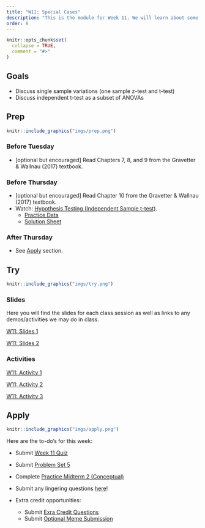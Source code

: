 ```yaml
---
title: "W11: Special Cases"
description: "This is the module for Week 11. We will learn about some special cases where different kinds of statistical tests are conducted."
order: 8
---
```


```r
knitr::opts_chunk$set(
  collapse = TRUE,
  comment = "#>"
)
```

## Goals

- Discuss single sample variations (one sample z-test and t-test)
- Discuss independent t-test as a subset of ANOVAs

## Prep 

:::::{.card .border .border-2 .border-info}
:::: {.grid .g-0}
::: {.g-col-3}
:::: {.card-body}

```r
knitr::include_graphics("imgs/prep.png")
```

::::
:::

::: {.g-col-9}
:::: {.card-body}

### Before Tuesday
<!-- - Watch <a href="https://drive.google.com/file/d/1Wg1vFdzJoxUUnXn9F-O-h5HhsKSUg6Ek/view?usp=drive_link" target="_blank">Hypothesis Testing (two-groups: F-test) </a> [12 min] -->
<!-- - Watch <a href="https://drive.google.com/file/d/1vTOd9K0wxKDy7s1YmsIaTC-FE3dxtzjr/view?usp=sharing" target="_blank">Hypothesis Testing (one-way ANOVA: F-test) </a> [18 min] -->
<!-- - Review the <a href="../../slides/all_tests.pdf" role="button" target="_blank">compiled slide deck</a> for ALL hypothesis tests so far! -->
- [optional but encouraged] Read Chapters 7, 8, and 9 from the Gravetter & Wallnau (2017) textbook.

### Before Thursday

- [optional but encouraged] Read Chapter 10 from the Gravetter & Wallnau (2017) textbook.
- Watch: <span style="color:#508AB0"><a href="https://bowdoin.instructure.com/courses/6949/modules/items/450225" target="_blank">Hypothesis Testing (Independent Sample t-test)</a></span>.
  - <span style="color:#508AB0"><a href="https://docs.google.com/spreadsheets/d/1VPVUHcTh99cs353_z_r3bZ0FbEgGsfrxj_5U4m-0q8w/edit?usp=sharing" target="_blank">Practice Data</a></span>
  - <span style="color:#508AB0"><a href="https://docs.google.com/spreadsheets/d/1sLI5W5TJsfbE43uBtnn8CvSSxYMi-TEMTZ8eeot_ymc/edit?usp=sharing" target="_blank">Solution Sheet</a></span>

### After Thursday

- See [Apply](#apply) section.

::::
:::
::::
:::::

## Try {.mt-5}

:::::{.card .border .border-2 .border-info}
:::: {.grid .g-0}
::: {.g-col-3}
:::: {.card-body}

```r
knitr::include_graphics("imgs/try.png")
```

::::
:::

::: {.g-col-9}
:::: {.card-body}

### Slides

Here you will find the slides for each class session as well as links to any demos/activities we may do in class.

<a class="btn btn-outline-info" href="../../slides/W11_one_sample_zt.pdf" role="button" target="_blank">W11: Slides 1</a>

<a class="btn btn-outline-info" href="../../slides/W11_independent_t.pdf" role="button" target="_blank">W11: Slides 2</a>


<!-- <a class="btn btn-outline-info" href="../../slides/W11_review.pdf" role="button" target="_blank">W11: Review Slides</a> -->

### Activities

<a class="btn btn-outline-info" href="https://bowdoin.instructure.com/courses/6949/modules/items/459371" role="button" target="_blank">W11: Activity 1</a>

<a class="btn btn-outline-info" href="https://bowdoin.instructure.com/courses/6949/modules/items/459375" role="button" target="_blank">W11: Activity 2</a>

<a class="btn btn-outline-info" href="https://bowdoin.instructure.com/courses/6949/modules/items/459407" role="button" target="_blank">W11: Activity 3</a>

<!-- <a class="btn btn-outline-info" href="" role="button" target="_blank">Hypothesis Tests Process</a> -->


::::
:::


::::
:::::

## Apply {.mt-5}

:::::{.card .border .border-2 .border-info}
:::: {.grid .g-0}
::: {.g-col-3}
:::: {.card-body}

```r
knitr::include_graphics("imgs/apply.png")
```

::::
:::

::: {.g-col-9}
:::: {.card-body}

Here are the to-do's for this week:

- Submit <span style="color:#508AB0"><a href="https://bowdoin.instructure.com/courses/6949/modules/items/430237" target="_blank">Week 11 Quiz</a></span> 
- Submit <span style="color:#508AB0"><a href="https://bowdoin.instructure.com/courses/6949/modules/items/430238" target="_blank">Problem Set 5</a></span>
- Complete <span style="color:#508AB0"><a href="https://bowdoin.instructure.com/courses/6949/modules/items/430243" target="_blank">Practice Midterm 2 (Conceptual)</a></span>
- Submit any lingering questions <a href="https://forms.gle/pv2XV6e1Jist7SUf7" target="_blank">here</a>!

- Extra credit opportunities:
  - Submit <span style="color:#508AB0"><a href="https://bowdoin.instructure.com/courses/6949/modules/items/449132" target="_blank">Exra Credit Questions</a></span>
  - Submit <span style="color:#508AB0"><a href="https://bowdoin.instructure.com/courses/6949/modules/items/449133" target="_blank">Optional Meme Submission</a></span> 

::::
:::


::::
:::::